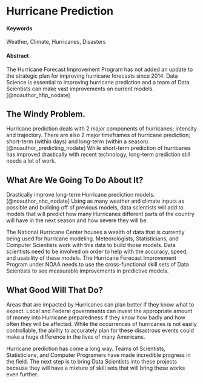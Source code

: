 # Hurricane Prediction


#### Keywords {-}

Weather, Climate, Hurricanes, Disasters


#### Abstract {-}

The Hurricane Forecast Improvement Program has not added an update to the strategic plan for improving hurricane forecasts since 2014. Data Science is essential to improving hurricane prediction and a team of Data Scientists can make vast improvements on current models. [@noauthor_hfip_nodate]


## The Windy Problem.

Hurricane prediction deals with 2 major components of hurricanes; intensity and trajectory. There are also 2 major timeframes of hurricane prediction; short-term (within days) and long-term (within a season). [@noauthor_predicting_nodate] While short-term prediction of hurricanes has improved drastically with recent technology, long-term prediction still needs a lot of work.   

## What Are We Going To Do About It?

Drastically improve long-term Hurricane prediction models. [@noauthor_nhc_nodate] Using as many weather and climate inputs as possible and building off of previous models, data scientists will add to models that will predict how many Hurricanes different parts of the country will have in the next season and how severe they will be. 


The National Hurricane Center houses a wealth of data that is currently being used for hurricane modeling. Meteorologists, Statisticians, and Computer Scientists work with this data to build those models. Data scientists need to be involved on order to help with the accuracy, speed, and usability of these models. The Hurricane Forecast Improvement Program under NOAA needs to use the cross-functional skill sets of Data Scientists to see measurable improvements in predictive models.    


## What Good Will That Do?

Areas that are impacted by Hurricanes can plan better if they know what to expect. Local and Federal governments can invest the appropriate amount of money into Hurricane preparedness if they know how badly and how often they will be affected. While the occurrences of hurricanes is not easily controllable, the ability to accurately plan for these disastrous events could make a huge difference in the lives of many Americans.  

Hurricane prediction has come a long way. Teams of Scientists, Statisticians, and Computer Programers have made incredible progress in the field. The next step is to bring Data Scientists into these projects because they will have a mixture of skill sets that will bring these works even further.

